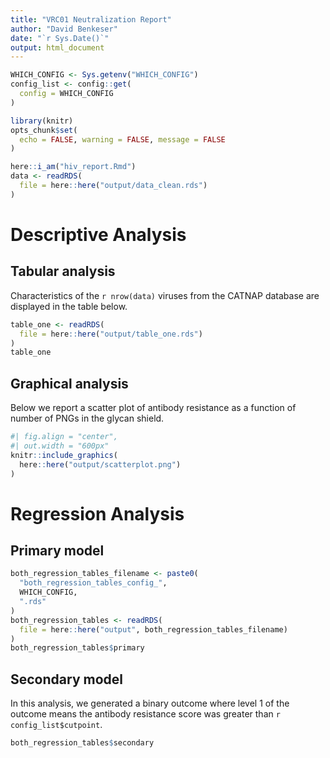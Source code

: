 ```yaml
---
title: "VRC01 Neutralization Report"
author: "David Benkeser"
date: "`r Sys.Date()`"
output: html_document
---
```


```r
WHICH_CONFIG <- Sys.getenv("WHICH_CONFIG")
config_list <- config::get(
  config = WHICH_CONFIG
)
```

```r
library(knitr)
opts_chunk$set(
  echo = FALSE, warning = FALSE, message = FALSE
)
```

```r
here::i_am("hiv_report.Rmd")
data <- readRDS(
  file = here::here("output/data_clean.rds")
)
```

# Descriptive Analysis

## Tabular analysis

Characteristics of the `r nrow(data)` viruses from the CATNAP database are displayed
in the table below.

```r
table_one <- readRDS(
  file = here::here("output/table_one.rds")
)
table_one
```

## Graphical analysis

Below we report a scatter plot of antibody resistance as a function of 
number of PNGs in the glycan shield. 

```r
#| fig.align = "center",
#| out.width = "600px"
knitr::include_graphics(
  here::here("output/scatterplot.png")
)
```

# Regression Analysis

## Primary model

```r
both_regression_tables_filename <- paste0(
  "both_regression_tables_config_",
  WHICH_CONFIG,
  ".rds"
)
both_regression_tables <- readRDS(
  file = here::here("output", both_regression_tables_filename)
)
both_regression_tables$primary
```

## Secondary model

In this analysis, we generated a binary outcome where level 1 of the outcome
means the antibody resistance score was greater than `r config_list$cutpoint`.

```r
both_regression_tables$secondary
```

